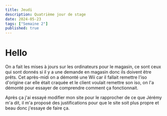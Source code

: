 ```yaml
---
title: Jeudi
description: Quatrième jour de stage
date: 2024-05-23
tags: ["Semaine 2"]
published: true
---
```


# Hello

On a fait les mises à jours sur les ordinateurs pour le magasin, ce sont ceux qui sont donnés si il y a une demande en magasin donc ils doivent être prêts.
Cet après-midi on a démonté une Wii car il fallait remettre l'iso d'origine car elle était craquée et le client voulait remettre son iso, on l'a démonté pour essayer de comprendre comment
ça fonctionnait. 

Après ça j'ai essayé modifier mon site pour le rapprocher de ce que Jérémy m'a dit, il m'a proposé des justifications pour que le site soit plus propre et beau donc j'essaye de faire
ça.